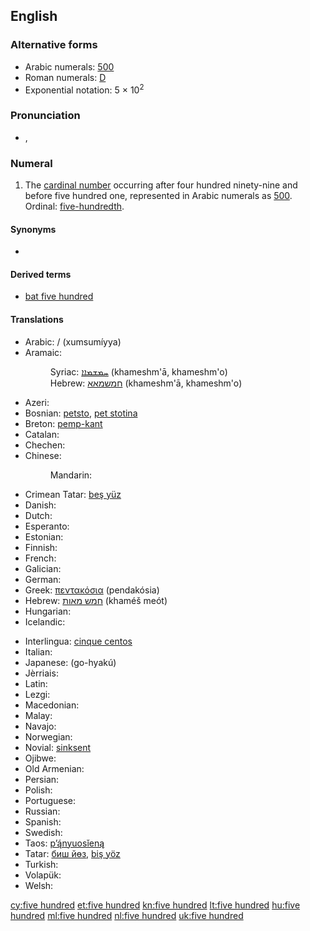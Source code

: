 ==English==

===Alternative forms===
* Arabic numerals: [[500]] {{qualifier|see for numerical forms in other scripts}}
* Roman numerals: [[D]]
* Exponential notation: 5 &times; 10<sup>2</sup>
<!-- Please add other numerical forms to the page for 500 instead of here. -->

===Pronunciation===
* {{a|UK|US}} {{IPA|/ˈfaɪv ˈhʌn.dɹəd/|/ˈfaɪv ˈhʌn.dɹɪd/}}, {{X-SAMPA|/"faIv "hVn.dr@d/|/"faIv "hVn.drId/}}

===Numeral===
{{head|en|numeral|head=[[five]] [[hundred]]}}

# {{cardinal|lang=en}} The [[cardinal number]] occurring after four hundred ninety-nine and before five hundred one, represented in Arabic numerals as [[500]]. Ordinal: [[five-hundredth]].

====Synonyms====
* {{symbolic|500}}

====Derived terms====
* [[bat five hundred]]

====Translations====
{{trans-top|cardinal number 500}}
* Arabic: {{t-|ar|خمسمائة|alt=خُمْسُمِائَةٍ}} / {{Arab|[[خمس مائة|خُمْسُ مِائَةٍ]]}} (xumsumíyya)
* Aramaic:
*: Syriac: [[ܚܡܫܡܐܐ]] (khameshm'ā, khameshm'o) {{c}}
*: Hebrew: [[חמשמאא]] (khameshm'ā, khameshm'o) {{c}}
* Azeri: {{t-|az|beş yüz}}
* Bosnian: [[petsto]], [[pet stotina]] {{f}}
* Breton: [[pemp-kant]]
* Catalan: {{t+|ca|cinc-cents}}
* Chechen: {{tø|ce|пхи бIе|tr=pxi bje}}
* Chinese:
*: Mandarin: {{t|cmn|五百|sc=Hani}}
* Crimean Tatar: [[beş yüz#Crimean Tatar|beş yüz]]
* Danish: {{t-|da|fem hundrede|c}}
* Dutch: {{t+|nl|vijfhonderd|f}}
* Esperanto: {{t-|eo|kvincent}}
* Estonian: {{t-|et|viissada}}
* Finnish: {{t-|fi|viisisataa}}
* French: {{t-|fr|cinq cents|m}}
* Galician: {{t+|gl|quiñentos}}
* German: {{t+|de|fünfhundert|f}}
* Greek: [[πεντακόσια]] (pendakósia)
* Hebrew: [[חמש מאות]] (khaméš meót)
* Hungarian: {{t+|hu|ötszáz}}
* Icelandic: {{t-|is|fimm hundruð}}
{{trans-mid}}
* Interlingua: [[cinque centos]]
* Italian: {{t+|it|cinquecento|m}}
* Japanese: {{t-|ja|五百}} (go-hyakú)
* Jèrriais: {{tø|roa-jer|chîn chents}}
* Latin: {{t+|la|quingenti|alt=quīngentī}}
* Lezgi: {{tø|lez|вад вишни|sc=Cyrl}}
* Macedonian: {{t-|mk|петстотини|tr=petstótini}}
* Malay: {{t-|ms|lima ratus}}
* Navajo: {{tø|nv|ashdladi neeznádiin}}
* Norwegian: {{t-|no|fem hundre}}
* Novial: [[sinksent]]
* Ojibwe: {{tø|oj|naanwaak}}
* Old Armenian: {{tø|xcl|հինգհարիւր|tr=hinghariwr|sc=Armn}}
* Persian: {{t-|fa|پانصد|tr=pânsad}}
* Polish: {{t+|pl|pięćset}}
* Portuguese: {{t+|pt|quinhentos}}
* Russian: {{t+|ru|пятьсот|tr=pjat’sót}}
* Spanish: {{t-|es|quinientos}}
* Swedish: {{t-|sv|femhundra}}
* Taos: [[p’ą́nyuosǐeną]]
* Tatar: [[биш йөз#Tatar|биш йөз]], [[biş yöz#Tatar|biş yöz]]
* Turkish: {{t-|tr|beş yüz}}
* Volapük: {{t+|vo|lultum}}
* Welsh: {{t+|cy|pum cant}}
{{trans-bottom}}

[[cy:five hundred]]
[[et:five hundred]]
[[kn:five hundred]]
[[lt:five hundred]]
[[hu:five hundred]]
[[ml:five hundred]]
[[nl:five hundred]]
[[uk:five hundred]]